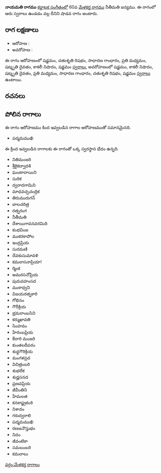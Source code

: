 {{Infobox ragam
	| name          	= నాయమతి
	| synonym	    	= 
	| mela          	= 
	| chakra        	= 
	| janaka        	= 
	| type          	= శాడవ
	| arohanam      	= {{svaraC|S|R2|G2|M2|D3|N3|S'}} 
	| avarohanam    	= {{svaraC|S'|N3|D3|M2|G2|R2|S}}
	| jeeva         	=
	| chhaya        	=
	| nyasa         	=
	| vishesha      	= 
	| equivalent  		= 
}}
{{కర్ణాటక సంగీత రాగాలు}}
'''నాయమతి రాగము''' [[కర్ణాటక సంగీతం]]లో 60వ [[మేళకర్త రాగము]] నీతీమతి జన్యము.  ఈ రాగంలో ఆరు స్వరాలు ఉండడం వల్ల దీనిని షాడవ రాగం అంటారు.


==రాగ లక్షణాలు==


* ఆరోహణ : {{svaraC|S|R2|G2|M2|D3|N3|S'}} 
* అవరోహణ : {{svaraC|S'|N3|D3|M2|G2|R2|S}}

ఈ రాగం ఆరోహణంలో షడ్జమం, చతుశృతి రిషభం, సాధారణ గాంధారం, ప్రతి మధ్యమం, షట్శృతి దైవతం, కాకలీ నిషాదం, షడ్జమం [[స్వరాలు]], అవరోహణంలో షడ్జమం, కాకలీ నిషాదం, షట్శృతి దైవతం, ప్రతి మధ్యమం, సాధారణ గాంధారం, చతుశృతి రిషభం, షడ్జమం [[స్వరాలు]] ఉంటాయి.

==రచనలు==



==పోలిన రాగాలు==
ఈ రాగం ఆరోహణము కింద ఇవ్వబడిన రాగాల ఆరోహణముతో సమానమైనది.
* పద్మమముఖి

ఈ క్రింద ఇవ్వబడిన రాగాలకు ఈ రాగంతో ఒక్క స్వరస్థాన భేదం ఉన్నది.
* నితిమంజరి
* శ్రీకైకద్వాదశి
* ఘంటాదాయిని
* సురిక
* ద్వరాదగామిని
* మాధవచ్చచంద్రిక
* తిరుమురుగన్
* బాలచరిత్ర
* రత్నరంగ
* నీతీమతి
* దేశాయిగావనవరమిది
* కంభవింజ
* ముకరకాపోల
* ఇంద్రప్రియ
* సురమణి
* దేవకుసుమావళి
* కమలాసనాప్రియా!
* ర్మింక
* అమరసనోప్రియ
* పురువహంసద
* ముకాధ్వని
* విజయరత్నకారి
* గోభినం
* గౌరీక్రియ
* భ్రమరాంబసిని
* కర్ముఖావతి
* సింహవం
* హేరంబప్రియ
* కేదారి మంజరి
* కుంతలదీపరం
* శుధ్ధగౌరిక్రియ
* మంగళప్రద
* విచిత్రంబరి
* శుభలేక
* శుధ్హసనద
* ప్రణవప్రియ
* జీవీంతిని
* హేమలత
* కనకాష్ట్రకంఠి
* నిశాదం
* గరుద్వరాలి
* పద్మమముఖి
* రణజనౌస్తుభం
* నిదం
* జీవంటికా
* సమబంబరి
* కమలాలు



[[వర్గం:మేళకర్త రాగాలు]]